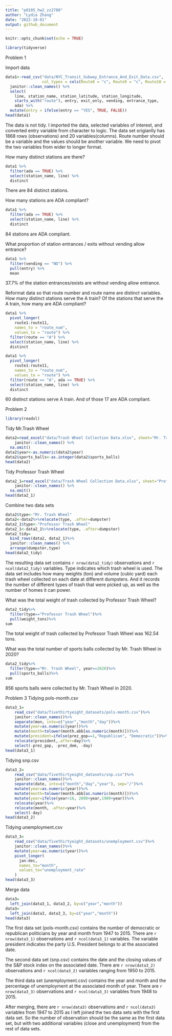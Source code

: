 ```yaml
---
title: "p8105_hw2_zz2780"
author: "Lydia Zhang"
date: "2022-10-01"
output: github_document
---
```


```r
knitr::opts_chunk$set(echo = TRUE)
```

```r
library(tidyverse)
```
Problem 1

Import data
```r
data1<-read_csv("data/NYC_Transit_Subway_Entrance_And_Exit_Data.csv",
                col_types = cols(Route8 = "c", Route9 = "c", Route10 = "c", Route11 = "c")) %>% 
  janitor::clean_names() %>% 
  select(
    line, station_name, station_latitude, station_longitude, 
    starts_with("route"), entry, exit_only, vending, entrance_type, 
    ada) %>% 
  mutate(entry = ifelse(entry == "YES", TRUE, FALSE))
head(data1)
```
The data is not tidy. I imported the data, selected variables of interest, and converted entry variable from character to logic. The data set origianlly has 1868 rows (observations) and 20 variables(columns). Route number should be a variable and the values should be another variable. We need to pivot the two variables from wider to longer format.

How many distinct stations are there?
```r
data1 %>% 
  filter(ada == TRUE) %>% 
  select(station_name, line) %>% 
  distinct
```
There are 84 distinct stations.

How many stations are ADA compliant?
```r
data1 %>% 
  filter(ada == TRUE) %>% 
  select(station_name, line) %>% 
  distinct
```
84 stations are ADA compliant.

What proportion of station entrances / exits without vending allow entrance?
```r
data1 %>% 
  filter(vending == "NO") %>% 
  pull(entry) %>% 
  mean
```
37.7% of the station entrances/exists are without vending allow entrance.

Reformat data so that route number and route name are distinct variables. How many distinct stations serve the A train? Of the stations that serve the A train, how many are ADA compliant?

```r
data1 %>% 
  pivot_longer(
    route1:route11,
    names_to = "route_num",
    values_to = "route") %>% 
  filter(route == "A") %>% 
  select(station_name, line) %>% 
  distinct

data1 %>% 
  pivot_longer(
    route1:route11,
    names_to = "route_num",
    values_to = "route") %>% 
  filter(route == "A", ada == TRUE) %>% 
  select(station_name, line) %>% 
  distinct
```
60 distinct stations serve A train. And of those 17 are ADA compliant.


Problem 2
```r
library(readxl)
```

Tidy Mr.Trash Wheel
```r
data2=read_excel("data/Trash Wheel Collection Data.xlsx", sheet="Mr. Trash Wheel", range="A2:N550")%>%
    janitor::clean_names() %>% 
  na.omit()
data2$year<-as.numeric(data2$year)
data2$sports_balls<-as.integer(data2$sports_balls)
head(data2)
```

Tidy Professor Trash Wheel
```r
data2_1=read_excel("data/Trash Wheel Collection Data.xlsx", sheet="Professor Trash Wheel", range="A2:M97")%>%
    janitor::clean_names() %>% 
  na.omit()
head(data2_1)
```

Combine two data sets
```r
data2$type<-"Mr. Trash Wheel"
data2<-data2%>%relocate(type, .after=dumpster)
data2_1$type<-"Professor Trash Wheel"
data2_1<-data2_1%>%relocate(type, .after=dumpster)
data2_tidy=
  bind_rows(data2, data2_1)%>%
  janitor::clean_names() %>%
  arrange(dumpster,type)
head(data2_tidy)
```

The resulting data set contains `r nrow(data2_tidy)` observations and `r ncol(data2_tidy)` variables. Type indicates which trash wheel is used. The data set includes how many weights (ton) and volume (cubic yard) each trash wheel collected on each date at different dumpsters. And it records the number of different types of trash that were picked up, as well as the number of homes it can power.

What was the total weight of trash collected by Professor Trash Wheel? 
```r
data2_tidy%>%
  filter(type=="Professor Trash Wheel")%>%
  pull(weight_tons)%>%
sum
```
The total weight of trash collected by Professor Trash Wheel was 162.54 tons.

What was the total number of sports balls collected by Mr. Trash Wheel in 2020?
```r
data2_tidy%>%
  filter(type=="Mr. Trash Wheel", year==2020)%>%
  pull(sports_balls)%>%
sum
```
856 sports balls were collected by Mr. Trash Wheel in 2020.

Problem 3
Tidying pols-month.csv
```r
data3_1=
    read_csv("data/fivethirtyeight_datasets/pols-month.csv")%>%
    janitor::clean_names()%>%
    separate(mon, into=c("year","month","day"))%>%
    mutate(year=as.numeric(year))%>%
    mutate(month=tolower(month.abb[as.numeric(month)]))%>%
    mutate(president=ifelse(prez_gop==1,"Republican", "Democratic"))%>%
    relocate(president,.after=day)%>%
    select(-prez_gop, -prez_dem, -day)
head(data3_1)
```
Tidying snp.csv
```r
data3_2=
    read_csv("data/fivethirtyeight_datasets/snp.csv")%>%
    janitor::clean_names()%>%
    separate(date, into=c("month","day","year"), sep="/")%>%
    mutate(year=as.numeric(year))%>%
    mutate(month=tolower(month.abb[as.numeric(month)]))%>%
    mutate(year=ifelse(year<16, 2000+year,1900+year))%>%
    relocate(year)%>%
    relocate(month, .after=year)%>%
    select(-day)
head(data3_2)
```

Tidying unemployment.csv
```r
data3_3=
    read_csv("data/fivethirtyeight_datasets/unemployment.csv")%>%
    janitor::clean_names()%>%
    mutate(year=as.numeric(year))%>%
    pivot_longer(
      jan:dec,
      names_to="month",
      values_to="unemployment_rate"
    )
head(data3_3)
```
Merge data
```r
data3=
  left_join(data3_1, data3_2, by=c("year","month"))
data3=
  left_join(data3, data3_3, by=c("year","month"))
head(data3)
```

The first data set (pols-month.csv) contains the number of democratic or republican politicians by year and month from 1947 to 2015. There are `r nrow(data3_1)` observations and `r ncol(data3_1)` variables. The variable president indicates the party U.S. President belongs to at the associated date.

The second data set (snp.csv) contains the date and the closing values of the S&P stock index on the associated date. There are `r nrow(data3_2)` observations and `r ncol(data3_2)` variables ranging from 1950 to 2015.

The third data set (unemployment.csv) contains the year and month and the percentage of unemployment at the associated month of year. There are `r nrow(data3_3)` observations and `r ncol(data3_3)` variables from 1948 to 2015.

After merging, there are `r nrow(data3)` observations and `r ncol(data3)` variables from 1947 to 2015 as I left joined the two data sets with the first data set. So the number of observation should be the same as the first data set, but with two additional variables (close and unemployment) from the rest of data sets. 